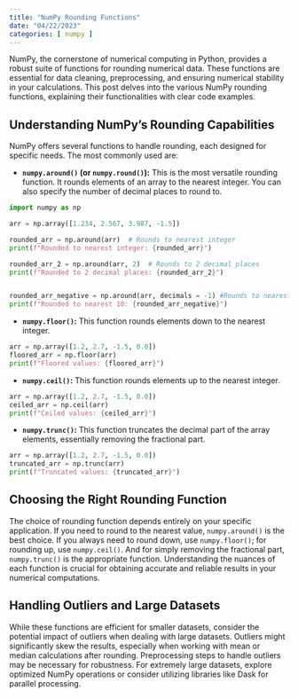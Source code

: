 ```yaml
---
title: "NumPy Rounding Functions"
date: "04/22/2023"
categories: [ numpy ]
---
```



NumPy, the cornerstone of numerical computing in Python, provides a robust suite of functions for rounding numerical data.  These functions are essential for data cleaning, preprocessing, and ensuring numerical stability in your calculations. This post delves into the various NumPy rounding functions, explaining their functionalities with clear code examples.


## Understanding NumPy's Rounding Capabilities

NumPy offers several functions to handle rounding, each designed for specific needs.  The most commonly used are:

* **`numpy.around()` (or `numpy.round()`):** This is the most versatile rounding function. It rounds elements of an array to the nearest integer. You can also specify the number of decimal places to round to.

```python
import numpy as np

arr = np.array([1.234, 2.567, 3.987, -1.5])

rounded_arr = np.around(arr)  # Rounds to nearest integer
print(f"Rounded to nearest integer: {rounded_arr}")

rounded_arr_2 = np.around(arr, 2)  # Rounds to 2 decimal places
print(f"Rounded to 2 decimal places: {rounded_arr_2}")


rounded_arr_negative = np.around(arr, decimals = -1) #Rounds to nearest 10
print(f"Rounded to nearest 10: {rounded_arr_negative}")

```

* **`numpy.floor()`:** This function rounds elements down to the nearest integer.

```python
arr = np.array([1.2, 2.7, -1.5, 0.0])
floored_arr = np.floor(arr)
print(f"Floored values: {floored_arr}")
```

* **`numpy.ceil()`:**  This function rounds elements up to the nearest integer.

```python
arr = np.array([1.2, 2.7, -1.5, 0.0])
ceiled_arr = np.ceil(arr)
print(f"Ceiled values: {ceiled_arr}")
```

* **`numpy.trunc()`:** This function truncates the decimal part of the array elements, essentially removing the fractional part.

```python
arr = np.array([1.2, 2.7, -1.5, 0.0])
truncated_arr = np.trunc(arr)
print(f"Truncated values: {truncated_arr}")
```


## Choosing the Right Rounding Function

The choice of rounding function depends entirely on your specific application.  If you need to round to the nearest value, `numpy.around()` is the best choice. If you always need to round down, use `numpy.floor()`; for rounding up, use `numpy.ceil()`.  And for simply removing the fractional part,  `numpy.trunc()` is the appropriate function.  Understanding the nuances of each function is crucial for obtaining accurate and reliable results in your numerical computations.


## Handling Outliers and Large Datasets

While these functions are efficient for smaller datasets, consider the potential impact of outliers when dealing with large datasets. Outliers might significantly skew the results, especially when working with mean or median calculations after rounding.  Preprocessing steps to handle outliers may be necessary for robustness.  For extremely large datasets, explore optimized NumPy operations or consider utilizing libraries like Dask for parallel processing.

